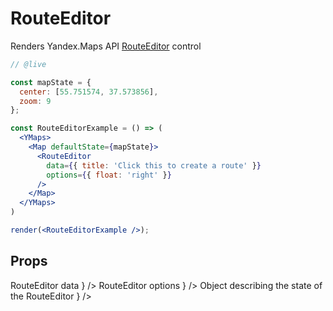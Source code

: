


# RouteEditor

Renders Yandex.Maps API [RouteEditor][control] control

```jsx
// @live

const mapState = {
  center: [55.751574, 37.573856],
  zoom: 9
};

const RouteEditorExample = () => (
  <YMaps>
    <Map defaultState={mapState}>
      <RouteEditor 
        data={{ title: 'Click this to create a route' }}
        options={{ float: 'right' }}
      />
    </Map>
  </YMaps>
)

render(<RouteEditorExample />);
```

## Props

<Props>
  <PropItem
    name="defaultData"
    secondaryName="data"
    type="Object"
    description={
      <Link
        href="https://tech.yandex.com/maps/doc/jsapi/2.1/ref/reference/control.RouteEditor-docpage/#control.RouteEditor__param-parameters.data"
      >
        RouteEditor data
      </Link>
    }
  />
  <PropItem
    name="defaultOptions"
    secondaryName="options"
    type="Object"
    description={
      <Link
        href="https://tech.yandex.com/maps/doc/jsapi/2.1/ref/reference/control.RouteEditor-docpage/#control.RouteEditor__param-parameters.options"
      >
        RouteEditor options
      </Link>
    }
  />
  <PropItem
    name="defaultState"
    secondaryName="state"
    type="Object"
    description={
      <Link
        href="https://tech.yandex.com/maps/doc/jsapi/2.1/ref/reference/control.RouteEditor-docpage/#control.RouteEditor__param-parameters.state"
      >
        Object describing the state of the RouteEditor
      </Link>
    }
  />
  <CommonProps componentName="RouteEditor" />
</Props>

<Events 
  componentName="RouteEditor"
  url="https://tech.yandex.com/maps/doc/jsapi/2.1/ref/reference/control.RouteEditor-docpage/#control.RouteEditor__events-summary"
/>

[control]: https://tech.yandex.com/maps/doc/jsapi/2.1/ref/reference/control.RouteEditor-docpage/
